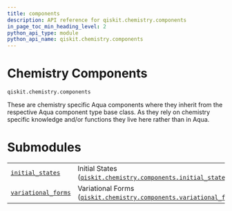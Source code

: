 ```yaml
---
title: components
description: API reference for qiskit.chemistry.components
in_page_toc_min_heading_level: 2
python_api_type: module
python_api_name: qiskit.chemistry.components
---
```


<span id="module-qiskit.chemistry.components" />

<span id="qiskit-chemistry-components" />

<span id="chemistry-components-qiskit-chemistry-components" />

# Chemistry Components

`qiskit.chemistry.components`

These are chemistry specific Aqua components where they inherit from the respective Aqua component type base class. As they rely on chemistry specific knowledge and/or functions they live here rather than in Aqua.

# Submodules

|                                                                                                                                                                           |                                                                                                                                                                                                                           |
| ------------------------------------------------------------------------------------------------------------------------------------------------------------------------- | ------------------------------------------------------------------------------------------------------------------------------------------------------------------------------------------------------------------------- |
| [`initial_states`](qiskit.chemistry.components.initial_states#module-qiskit.chemistry.components.initial_states "qiskit.chemistry.components.initial_states")             | Initial States ([`qiskit.chemistry.components.initial_states`](qiskit.chemistry.components.initial_states#module-qiskit.chemistry.components.initial_states "qiskit.chemistry.components.initial_states"))                |
| [`variational_forms`](qiskit.chemistry.components.variational_forms#module-qiskit.chemistry.components.variational_forms "qiskit.chemistry.components.variational_forms") | Variational Forms ([`qiskit.chemistry.components.variational_forms`](qiskit.chemistry.components.variational_forms#module-qiskit.chemistry.components.variational_forms "qiskit.chemistry.components.variational_forms")) |


